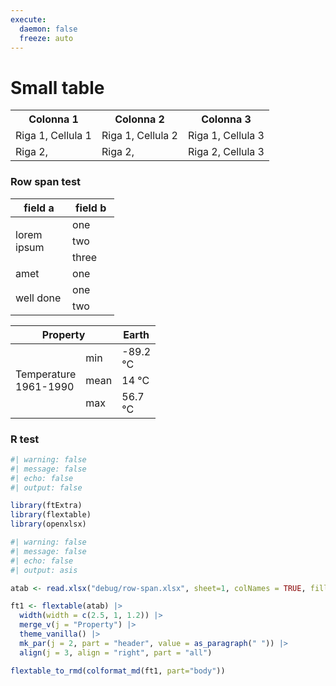 ```yaml
---
execute:
  daemon: false
  freeze: auto
---
```


# Small table {.unnumbered}

```{=html}
<table>
    <tr>
        <th>Colonna 1</th>
        <th>Colonna 2</th>
        <th>Colonna 3</th>
    </tr>
    <tr>
        <td>Riga 1, Cellula 1 <span data-qmd="^[footsample]"></span></td>
        <td>Riga 1, Cellula 2</td>
        <td>Riga 1, Cellula 3</td>
    </tr>
    <tr>
        <td>Riga 2, <span data-qmd="[-@sec-soggetti-destinatari]"></span></td>
        <td>Riga 2, <span data-qmd="[@sec-soggetti-destinatari]"></span></td>
        <td>Riga 2, Cellula 3</td>
    </tr>
</table>
```

### Row span test

+-------------+---------+
| field a     | field b |
+=============+=========+
| lorem ipsum | one     |
|             +---------+
|             | two     |
|             +---------+
|             | three   |
+-------------+---------+
| amet        | one     |
+-------------+---------+
| well done   | one     |
|             +---------+
|             | two     |
+-------------+---------+


+---------------------+----------+
| Property            | Earth    |
+=============+=======+==========+
|             | min   | -89.2 °C |
| Temperature +-------+----------+
| 1961-1990   | mean  | 14 °C    |
|             +-------+----------+
|             | max   | 56.7 °C  |
+-------------+-------+----------+


### R test

```r
#| warning: false
#| message: false
#| echo: false
#| output: false

library(ftExtra)
library(flextable)
library(openxlsx)
```

```r
#| warning: false
#| message: false
#| echo: false
#| output: asis

atab <- read.xlsx("debug/row-span.xlsx", sheet=1, colNames = TRUE, fillMergedCells = TRUE)

ft1 <- flextable(atab) |>
  width(width = c(2.5, 1, 1.2)) |>
  merge_v(j = "Property") |>
  theme_vanilla() |>
  mk_par(j = 2, part = "header", value = as_paragraph(" ")) |>
  align(j = 3, align = "right", part = "all")

flextable_to_rmd(colformat_md(ft1, part="body"))
```
